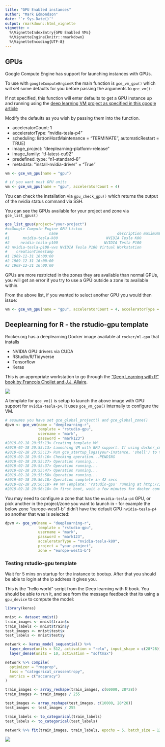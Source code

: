 ```yaml
---
title: "GPU Enabled instances"
author: "Mark Edmondson"
date: "`r Sys.Date()`"
output: rmarkdown::html_vignette
vignette: >
  %\VignetteIndexEntry{GPU Enabled VMs}
  %\VignetteEngine{knitr::rmarkdown}
  %\VignetteEncoding{UTF-8}
---
```


## GPUs

Google Compute Engine has support for launching instances with GPUs.

To use with `googleComputeEngineR` the main function is `gce_vm_gpu()` which will set some defaults for you before passing the arguments to `gce_vm()`:

If not specified, this function will enter defaults to get a GPU instance up and running using the [deep learning VM project as specified in this google article](https://cloud.google.com/deep-learning-vm/docs/cli)

Modify the defaults as you wish by passing them into the function.

* acceleratorCount: 1
* acceleratorType: "nvidia-tesla-p4"
* scheduling: list(onHostMaintenance = "TERMINATE", automaticRestart = TRUE)
* image_project: "deeplearning-platform-release"
* image_family: "tf-latest-cu92"
* predefined_type: "n1-standard-8"
* metadata: "install-nvidia-driver" = "True"

```r
vm <- gce_vm_gpu(name = "gpu")

# if you want most GPU units
vm <- gce_vm_gpu(name = "gpu", acceleratorCount = 4)
```

You can check the installation via `gpu_check_gpu()` which returns the output of the nvidia status command via SSH.

You can see the GPUs available for your project and zone via `gce_list_gpus()`

```r
gce_list_gpus(project="your-project")
#==Google Compute Engine GPU List==
#                   name                           description maximumCardsPerInstance           zone
#1      nvidia-tesla-k80                      NVIDIA Tesla K80                       8 europe-west1-b
#2     nvidia-tesla-p100                     NVIDIA Tesla P100                       4 europe-west1-b
#3 nvidia-tesla-p100-vws NVIDIA Tesla P100 Virtual Workstation                       4 europe-west1-b
#    creationTimestamp
#1 1969-12-31 16:00:00
#2 1969-12-31 16:00:00
#3 1969-12-31 16:00:00
```

GPUs are more restricted in the zones they are available than normal GPUs, you will get an error if you try to use a GPU outside a zone its available within.

From the above list, if you wanted to select another GPU you would then issue:

```r
vm <- gce_vm_gpu(name = "gpu", acceleratorCount = 4, acceleratorType = "nvidia-tesla-k80")
```

## Deeplearning for R - the rstudio-gpu template

Rocker.org has a deeplearning Docker image available at `rocker/ml-gpu` that installs

* NVIDIA GPU drivers via CUDA
* RStudio/R/Tidyverse
* Tensorflow
* Keras

This is an appropriate workstation to go through the ["Deep Learning with R" book by François Chollet and J.J. Allaire](https://www.manning.com/books/deep-learning-with-r).

![](deeplearning-with-r-book.jpg)

A template for `gce_vm()` is setup to launch the above image with GPU support for `nvidia-tesla-p4`.  It uses `gce_vm_gpu()` internally to configure the VM.

```r
# assumes you have set gce_global_project() and gce_global_zone()
dpvm <- gce_vm(name = "deeplearning-r", 
               template = "rstudio-gpu", 
               username = "mark", 
               password = "mark123")
#2019-02-18 20:55:13> Creating template VM
#2019-02-18 20:55:13> Launching VM with GPU support. If using docker_cmd() functions make sure to include nvidia=TRUE parameter
#2019-02-18 20:55:13> Run gce_startup_logs(your-instance, 'shell') to track startup script logs
#2019-02-18 20:55:16> Checking operation...PENDING
#2019-02-18 20:55:27> Operation running...
#2019-02-18 20:55:37> Operation running...
#2019-02-18 20:55:47> Operation running...
#2019-02-18 20:55:58> Operation running...
#2019-02-18 20:56:18> Operation complete in 42 secs
#2019-02-18 20:56:18> ## VM Template: 'rstudio-gpu' running at http://34.76.114.67
#2019-02-18 20:56:18> On first boot, wait a few minutes for docker container to install before logging in.
```

You may need to configure a zone that has the `nvidia-tesla-p4` GPU, or pick another in the project/zone you want to launch in - for example the below zone "europe-west1-b" didn't have the default GPU `nvidia-tesla-p4` so another that was is selected:

```r
dpvm <- gce_vm(name = "deeplearning-r", 
               template = "rstudio-gpu", 
               username = "mark", 
               password = "mark123", 
               acceleratorType = "nvidia-tesla-k80",
               project = "your-project", 
               zone = "europe-west1-b")
```

### Testing rstudio-gpu template

Wait for 5 mins on startup for the instance to bootup.  After that you should be able to login at the ip address it gives you.

This is the "hello world" script from the Deep learning with R book.  You should be able to run it, and see from the message feedback that its using a `gpu_device` to compute the model:

```r
library(keras)

mnist <- dataset_mnist()
train_images <- mnist$train$x
train_labels <- mnist$train$y
test_images <- mnist$test$x
test_labels <- mnist$test$y

network <- keras_model_sequential() %>% 
  layer_dense(units = 512, activation = "relu", input_shape = c(28*28)) %>% 
  layer_dense(units = 10, activation = "softmax")

network %>% compile(
  optimizer = "rmsprop",
  loss = "categorical_crossentropy",
  metrics = c("accuracy")
)

train_images <- array_reshape(train_images, c(60000, 28*28))
train_images <- train_images / 255

test_images <- array_reshape(test_images, c(10000, 28*28))
test_images <- test_images / 255

train_labels <- to_categorical(train_labels)
test_labels <- to_categorical(test_labels)

network %>% fit(train_images, train_labels, epochs = 5, batch_size = 128)
```

![](rstudio-gpu.png)